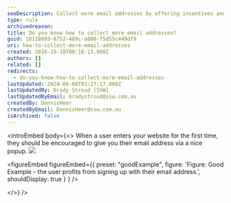 ```yaml
---
seoDescription: Collect more email addresses by offering incentives and creating a seamless sign-up experience through a well-designed popup.
type: rule
archivedreason:
title: Do you know how to collect more email addresses?
guid: 18118893-8752-489c-a800-f5d55c449df9
uri: how-to-collect-more-email-addresses
created: 2016-10-18T00:18:13.000Z
authors: []
related: []
redirects:
  - do-you-know-how-to-collect-more-email-addresses
lastUpdated: 2024-06-08T03:27:17.000Z
lastUpdatedBy: Brady Stroud [SSW]
lastUpdatedByEmail: bradystroud@ssw.com.au
createdBy: DennisHeer
createdByEmail: DennisHeer@ssw.com.au
isArchived: false
---
```


<introEmbed
  body={<>
When a user enters your website for the first time, they should be encouraged to give you their email address via a nice popup.
![](/uploads/rules/how-to-collect-more-email-addresses/goodExampleEmailCollection.jpg)

<figureEmbed figureEmbed={{
  preset: "goodExample",
  figure: 'Figure: Good Example - the user profits from signing up with their email address.',
  shouldDisplay: true
} } />

  </>}
/>
